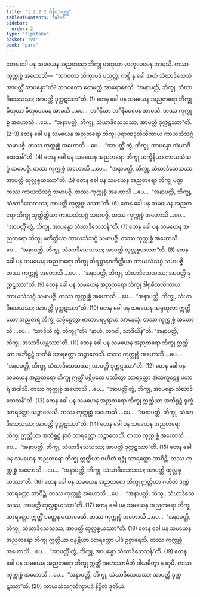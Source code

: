 ```yaml
---
title: "1.2.2.2 ဝိနီတဝတ္ထု"
tableOfContents: false
sidebar:
  order: 2
type: "tipitaka"
basket: "vi"
book: "para"
---
```



<DynamicBreadcrumb />

<Division number="281" book="para" e="ch" v="1" p="184">

<Paragraph number="1113" book="para">
တေန ခေါ ပန သမယေန အညတရော ဘိက္ခု မာတုယာ မာတုပေမေန အာမသိ. တဿ ကုက္ကုစ္စံ အဟောသိ—  “ဘဂဝတာ သိက္ခာပဒံ ပညတ္တံ, ကစ္စိ နု ခေါ အဟံ သံဃာဒိသေသံ အာပတ္တိံ အာပန္နော”တိ? ဘဂဝတော ဧတမတ္ထံ အာရောစေသိ. “အနာပတ္တိ, ဘိက္ခု, သံဃာဒိသေသဿ; အာပတ္တိ ဒုက္ကဋဿာ”တိ. (1)
</Paragraph>

<Paragraph number="1114" book="para">
တေန ခေါ ပန သမယေန အညတရော ဘိက္ခု ဓီတုယာ ဓီတုပေမေန အာမသိ …ပေ…  ဘဂိနိယာ ဘဂိနိပေမေန အာမသိ. တဿ ကုက္ကုစ္စံ အဟောသိ …ပေ…  “အနာပတ္တိ, ဘိက္ခု, သံဃာဒိသေသဿ; အာပတ္တိ ဒုက္ကဋဿာ”တိ. (2–3)
</Paragraph>

<Paragraph number="1115" book="para">
တေန ခေါ ပန သမယေန အညတရော ဘိက္ခု ပုရာဏဒုတိယိကာယ ကာယသံသဂ္ဂံ သမာပဇ္ဇိ. တဿ ကုက္ကုစ္စံ အဟောသိ …ပေ…  “အာပတ္တိံ တွံ, ဘိက္ခု, အာပန္နော သံဃာဒိသေသန်”တိ. (4)
</Paragraph>

<Paragraph number="1116" book="para">
တေန ခေါ ပန သမယေန အညတရော ဘိက္ခု ယက္ခိနိယာ ကာယသံသဂ္ဂံ သမာပဇ္ဇိ. တဿ ကုက္ကုစ္စံ အဟောသိ …ပေ…  “အနာပတ္တိ, ဘိက္ခု, သံဃာဒိသေသဿ; အာပတ္တိ ထုလ္လစ္စယဿာ”တိ. (5)
</Paragraph>

<Paragraph number="1117" book="para">
တေန ခေါ ပန သမယေန အညတရော ဘိက္ခု ပဏ္ဍကဿ ကာယသံသဂ္ဂံ သမာပဇ္ဇိ. တဿ ကုက္ကုစ္စံ အဟောသိ …ပေ…  “အနာပတ္တိ, ဘိက္ခု, သံဃာဒိသေသဿ; အာပတ္တိ ထုလ္လစ္စယဿာ”တိ. (6)
</Paragraph>

<Paragraph number="1118" book="para">
တေန ခေါ ပန သမယေန အညတရော ဘိက္ခု သုတ္တိတ္ထိယာ ကာယသံသဂ္ဂံ သမာပဇ္ဇိ. တဿ ကုက္ကုစ္စံ အဟောသိ …ပေ…  “အာပတ္တိံ တွံ, ဘိက္ခု, အာပန္နော သံဃာဒိသေသန်”တိ. (7)
</Paragraph>

<Paragraph number="1119" book="para">
တေန ခေါ ပန သမယေန အညတရော ဘိက္ခု မတိတ္ထိယာ ကာယသံသဂ္ဂံ သမာပဇ္ဇိ. တဿ ကုက္ကုစ္စံ အဟောသိ …ပေ…  “အနာပတ္တိ, ဘိက္ခု, သံဃာဒိသေသဿ; အာပတ္တိ ထုလ္လစ္စယဿာ”တိ. (8)
</Paragraph>

<Paragraph number="1120" book="para">
တေန ခေါ ပန သမယေန အညတရော ဘိက္ခု တိရစ္ဆာနဂတိတ္ထိယာ ကာယသံသဂ္ဂံ သမာပဇ္ဇိ. တဿ ကုက္ကုစ္စံ အဟောသိ …ပေ…  “အနာပတ္တိ, ဘိက္ခု, သံဃာဒိသေသဿ; အာပတ္တိ ဒုက္ကဋဿာ”တိ. (9)
</Paragraph>

<Paragraph number="1121" book="para">
တေန ခေါ ပန သမယေန အညတရော ဘိက္ခု ဒါရုဓီတလိကာယ ကာယသံသဂ္ဂံ သမာပဇ္ဇိ. တဿ ကုက္ကုစ္စံ အဟောသိ …ပေ…  “အနာပတ္တိ, ဘိက္ခု, သံဃာဒိသေသဿ; အာပတ္တိ ဒုက္ကဋဿာ”တိ. (10)
</Paragraph>

</Division>
<Division number="282" book="para" e="ch" v="1" p="185">

<Paragraph number="1122" book="para">
တေန ခေါ ပန သမယေန သမ္ဗဟုလာ ဣတ္ထိယော အညတရံ ဘိက္ခုံ သမ္ပီဠေတွာ ဗာဟာပရမ္ပရာယ အာနေသုံ. တဿ ကုက္ကုစ္စံ အဟောသိ …ပေ…  “သာဒိယိ တွံ, ဘိက္ခူ”တိ? “နာဟံ, ဘဂဝါ, သာဒိယိန်”တိ. “အနာပတ္တိ, ဘိက္ခု, အသာဒိယန္တဿာ”တိ. (11)
</Paragraph>

<Paragraph number="1123" book="para">
တေန ခေါ ပန သမယေန အညတရော ဘိက္ခု ဣတ္ထိယာ အဘိရူဠှံ သင်္ကမံ သာရတ္တော သဉ္စာလေသိ. တဿ ကုက္ကုစ္စံ အဟောသိ …ပေ…  “အနာပတ္တိ, ဘိက္ခု, သံဃာဒိသေသဿ; အာပတ္တိ ဒုက္ကဋဿာ”တိ. (12)
</Paragraph>

<Paragraph number="1124" book="para">
တေန ခေါ ပန သမယေန အညတရော ဘိက္ခု ဣတ္ထိံ ပဋိပထေ ပဿိတွာ သာရတ္တော အံသကူဋေန ပဟာရံ အဒါသိ. တဿ ကုက္ကုစ္စံ အဟောသိ …ပေ…  “အာပတ္တိံ တွံ, ဘိက္ခု, အာပန္နော သံဃာဒိသေသန်”တိ. (13)
</Paragraph>

<Paragraph number="1125" book="para">
တေန ခေါ ပန သမယေန အညတရော ဘိက္ခု ဣတ္ထိယာ အဘိရူဠှံ ရုက္ခံ သာရတ္တော သဉ္စာလေသိ. တဿ ကုက္ကုစ္စံ အဟောသိ …ပေ…  “အနာပတ္တိ, ဘိက္ခု, သံဃာဒိသေသဿ; အာပတ္တိ ဒုက္ကဋဿာ”တိ. (14)
</Paragraph>

<Paragraph number="1126" book="para">
တေန ခေါ ပန သမယေန အညတရော ဘိက္ခု ဣတ္ထိယာ အဘိရူဠှံ နာဝံ သာရတ္တော သဉ္စာလေသိ. တဿ ကုက္ကုစ္စံ အဟောသိ …ပေ…  “အနာပတ္တိ, ဘိက္ခု, သံဃာဒိသေသဿ; အာပတ္တိ ဒုက္ကဋဿာ”တိ. (15)
</Paragraph>

<Paragraph number="1127" book="para">
တေန ခေါ ပန သမယေန အညတရော ဘိက္ခု ဣတ္ထိယာ ဂဟိတံ ရဇ္ဇုံ သာရတ္တော အာဝိဉ္ဆိ. တဿ ကုက္ကုစ္စံ အဟောသိ …ပေ…  “အနာပတ္တိ, ဘိက္ခု, သံဃာဒိသေသဿ; အာပတ္တိ ထုလ္လစ္စယဿာ”တိ. (16)
</Paragraph>

<Paragraph number="1128" book="para">
တေန ခေါ ပန သမယေန အညတရော ဘိက္ခု ဣတ္ထိယာ ဂဟိတံ ဒဏ္ဍံ သာရတ္တော အာဝိဉ္ဆိ. တဿ ကုက္ကုစ္စံ အဟောသိ …ပေ…  “အနာပတ္တိ, ဘိက္ခု, သံဃာဒိသေသဿ; အာပတ္တိ ထုလ္လစ္စယဿာ”တိ. (17)
</Paragraph>

<Paragraph number="1129" book="para">
တေန ခေါ ပန သမယေန အညတရော ဘိက္ခု သာရတ္တော ဣတ္ထိံ ပတ္တေန ပဏာမေသိ. တဿ ကုက္ကုစ္စံ အဟောသိ …ပေ…  “အနာပတ္တိ, ဘိက္ခု, သံဃာဒိသေသဿ; အာပတ္တိ ထုလ္လစ္စယဿာ”တိ. (18)
</Paragraph>

<Paragraph number="1130" book="para">
တေန ခေါ ပန သမယေန အညတရော ဘိက္ခု ဣတ္ထိယာ ဝန္ဒန္တိယာ သာရတ္တော ပါဒံ ဥစ္စာရေသိ. တဿ ကုက္ကုစ္စံ အဟောသိ …ပေ…  “အာပတ္တိံ တွံ, ဘိက္ခု, အာပန္နော သံဃာဒိသေသန်”တိ. (19)
</Paragraph>

<Paragraph number="1131" book="para">
တေန ခေါ ပန သမယေန အညတရော ဘိက္ခု ဣတ္ထိံ ဂဟေဿာမီတိ ဝါယမိတွာ န ဆုပိ. တဿ ကုက္ကုစ္စံ အဟောသိ …ပေ…  “အနာပတ္တိ, ဘိက္ခု, သံဃာဒိသေသဿ; အာပတ္တိ ဒုက္ကဋဿာ”တိ. (20)

</Paragraph>
</Division>

<Paragraph number="1132" type="center" book="para">
ကာယသံသဂ္ဂသိက္ခာပဒံ နိဋ္ဌိတံ ဒုတိယံ.
</Paragraph>